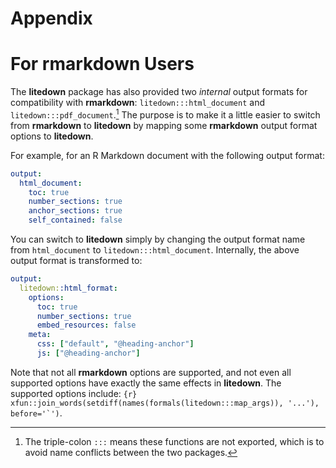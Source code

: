 # Appendix {.appendix}

# For rmarkdown Users {#chp:rmarkdown}

The **litedown** package has also provided two *internal* output formats for
compatibility with **rmarkdown**: `litedown:::html_document` and
`litedown:::pdf_document`.[^a-rmarkdown-1] The purpose is to make it a little
easier to switch from **rmarkdown** to **litedown** by mapping some
**rmarkdown** output format options to **litedown**.

[^a-rmarkdown-1]: The triple-colon `:::` means these functions are not exported,
    which is to avoid name conflicts between the two packages.

For example, for an R Markdown document with the following output format:

``` yaml
output:
  html_document:
    toc: true
    number_sections: true
    anchor_sections: true
    self_contained: false
```

You can switch to **litedown** simply by changing the output format name from
`html_document` to `litedown:::html_document`. Internally, the above output
format is transformed to:

``` yaml
output:
  litedown::html_format:
    options:
      toc: true
      number_sections: true
      embed_resources: false
    meta:
      css: ["default", "@heading-anchor"]
      js: ["@heading-anchor"]
```

Note that not all **rmarkdown** options are supported, and not even all
supported options have exactly the same effects in **litedown**. The supported
options include:
`` {r} xfun::join_words(setdiff(names(formals(litedown:::map_args)), '...'), before='`') ``.
